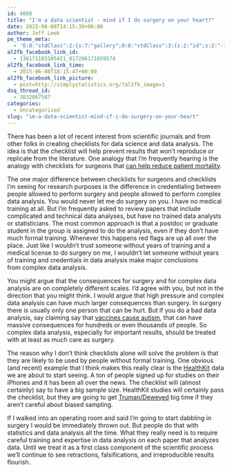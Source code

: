```yaml
---
id: 4068
title: "I'm a data scientist - mind if I do surgery on your heart?"
date: 2015-06-08T14:15:39+00:00
author: Jeff Leek
pe_theme_meta:
  - 'O:8:"stdClass":2:{s:7:"gallery";O:8:"stdClass":3:{s:2:"id";s:2:"-1";s:5:"width";s:0:"";s:6:"height";s:0:"";}s:5:"video";O:8:"stdClass":1:{s:2:"id";s:2:"-1";}}'
al2fb_facebook_link_id:
  - 136171103105421_817296171659574
al2fb_facebook_link_time:
  - 2015-06-08T18:15:47+00:00
al2fb_facebook_link_picture:
  - post=http://simplystatistics.org/?al2fb_image=1
dsq_thread_id:
  - 3832067587
categories:
  - Uncategorized
slug: "im-a-data-scientist-mind-if-i-do-surgery-on-your-heart"
---
```

There has been a lot of recent interest from scientific journals and from other folks in creating checklists for data science and data analysis. The idea is that the checklist will help prevent results that won't reproduce or replicate from the literature. One analogy that I'm frequently hearing is the analogy with checklists for surgeons that [can help reduce patient mortality](http://www.nejm.org/doi/full/10.1056/NEJMsa0810119).

The one major difference between checklists for surgeons and checklists I'm seeing for research purposes is the difference in credentialing between people allowed to perform surgery and people allowed to perform complex data analysis. You would never let me do surgery on you. I have no medical training at all. But I'm frequently asked to review papers that include complicated and technical data analyses, but have no trained data analysts or statisticians. The most common approach is that a postdoc or graduate student in the group is assigned to do the analysis, even if they don't have much formal training. Whenever this happens red flags are up all over the place. Just like I wouldn't trust someone without years of training and a medical license to do surgery on me, I wouldn't let someone without years of training and credentials in data analysis make major conclusions from complex data analysis.

You might argue that the consequences for surgery and for complex data analysis are on completely different scales. I'd agree with you, but not in the direction that you might think. I would argue that high pressure and complex data analysis can have much larger consequences than surgery. In surgery there is usually only one person that can be hurt. But if you do a bad data analysis, say claiming say that [vaccines cause autism](http://www.ncbi.nlm.nih.gov/pubmed/9500320), that can have massive consequences for hundreds or even thousands of people. So complex data analysis, especially for important results, should be treated with at least as much care as surgery.

The reason why I don't think checklists alone will solve the problem is that they are likely to be used by people without formal training. One obvious (and recent) example that I think makes this really clear is the [HealthKit](https://developer.apple.com/healthkit/) data we are about to start seeing. A ton of people signed up for studies on their iPhones and it has been all over the news. The checklist will (almost certainly) say to have a big sample size. HealthKit studies will certainly pass the checklist, but they are going to get [Truman/Deweyed](http://en.wikipedia.org/wiki/Dewey_Defeats_Truman) big time if they aren't careful about biased sampling.

<div>
  If I walked into an operating room and said I'm going to start dabbling in surgery I would be immediately thrown out. But people do that with statistics and data analysis all the time. What they really need is to require careful training and expertise in data analysis on each paper that analyzes data. Until we treat it as a first class component of the scientific process we'll continue to see retractions, falsifications, and irreproducible results flourish.
</div>
